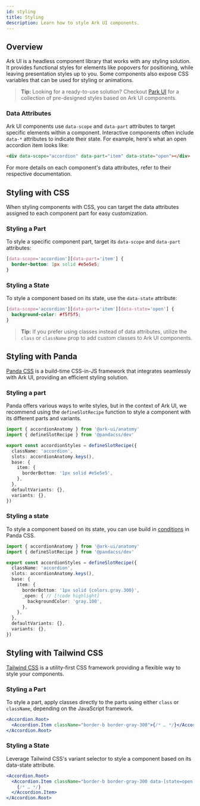 ```yaml
---
id: styling
title: Styling
description: Learn how to style Ark UI components.
---
```


## Overview

Ark UI is a headless component library that works with any styling solution. It provides functional
styles for elements like popovers for positioning, while leaving presentation styles up to you. Some
components also expose CSS variables that can be used for styling or animations.

> **Tip:** Looking for a ready-to-use solution? Checkout [Park UI](https://park-ui.com) for a
> collection of pre-designed styles based on Ark UI components.

### Data Attributes

Ark UI components use `data-scope` and `data-part` attributes to target specific elements within a
component. Interactive components often include `data-*` attributes to indicate their state. For
example, here's what an open accordion item looks like:

```html
<div data-scope="accordion" data-part="item" data-state="open"></div>
```

For more details on each component's data attributes, refer to their respective documentation.

## Styling with CSS

When styling components with CSS, you can target the data attributes assigned to each component part
for easy customization.

### Styling a Part

To style a specific component part, target its `data-scope` and `data-part` attributes:

```css
[data-scope='accordion'][data-part='item'] {
  border-bottom: 1px solid #e5e5e5;
}
```

### Styling a State

To style a component based on its state, use the `data-state` attribute:

```css
[data-scope='accordion'][data-part='item'][data-state='open'] {
  background-color: #f5f5f5;
}
```

> **Tip:** If you prefer using classes instead of data attributes, utilize the `class` or
> `className` prop to add custom classes to Ark UI components.

## Styling with Panda

[Panda CSS](https://panda-css.com) is a build-time CSS-in-JS framework that integrates seamlessly
with Ark UI, providing an efficient styling solution.

### Styling a part

Panda offers various ways to write styles, but in the context of Ark UI, we recommend using the
`defineSlotRecipe` function to style a component with its different parts and variants.

```ts
import { accordionAnatomy } from '@ark-ui/anatomy'
import { defineSlotRecipe } from '@pandacss/dev'

export const accordionStyles = defineSlotRecipe({
  className: 'accordion',
  slots: accordionAnatomy.keys(),
  base: {
    item: {
      borderBottom: '1px solid #e5e5e5',
    },
  },
  defaultVariants: {},
  variants: {},
})
```

### Styling a state

To style a component based on its state, you can use build in
[conditions](https://panda-css.com/docs/customization/conditions) in Panda CSS.

```ts
import { accordionAnatomy } from '@ark-ui/anatomy'
import { defineSlotRecipe } from '@pandacss/dev'

export const accordionStyles = defineSlotRecipe({
  className: 'accordion',
  slots: accordionAnatomy.keys(),
  base: {
    item: {
      borderBottom: '1px solid {colors.gray.300}',
      _open: { // [!code highlight]
        backgroundColor: 'gray.100',
      },
    },
  },
  defaultVariants: {},
  variants: {},
})
```

## Styling with Tailwind CSS

[Tailwind CSS](https://tailwindcss.com/) is a utility-first CSS framework providing a flexible way
to style your components.

### Styling a Part

To style a part, apply classes directly to the parts using either `class` or `className`, depending
on the JavaScript framework.

```jsx
<Accordion.Root>
  <Accordion.Item className="border-b border-gray-300">{/* … */}</Accordion.Item>
</Accordion.Root>
```

### Styling a State

Leverage Tailwind CSS's variant selector to style a component based on its data-state attribute.

```jsx
<Accordion.Root>
  <Accordion.Item className="border-b border-gray-300 data-[state=open]:bg-gray-100">
    {/* … */}
  </Accordion.Item>
</Accordion.Root>
```
